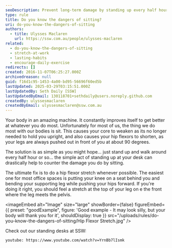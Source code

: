 ```yaml
---
seoDescription: Prevent long-term damage by standing up every half hour and stretching your hip flexors to counteract the negative effects of sitting.
type: rule
title: Do you know the dangers of sitting?
uri: do-you-know-the-dangers-of-sitting
authors:
  - title: Ulysses Maclaren
    url: https://ssw.com.au/people/ulysses-maclaren
related:
  - do-you-know-the-dangers-of-sitting
  - stretch-at-work
  - lasting-habits
  - encourage-daily-exercise
redirects: []
created: 2016-11-07T06:25:27.000Z
archivedreason: null
guid: f16d1c95-1453-4a00-bd95-56696f60ed5b
lastUpdated: 2025-03-29T03:15:51.000Z
lastUpdatedBy: Seth Daily [SSW]
lastUpdatedByEmail: 130118701+sethdaily@users.noreply.github.com
createdBy: ulyssesmaclaren
createdByEmail: ulyssesmaclaren@ssw.com.au
---
```


Your body in an amazing machine. It constantly improves itself to get better at whatever you do most. Unfortunately for most of us, the thing we do most with our bodies is sit.
This causes your core to weaken as its no longer needed to hold you upright, and also causes your hip flexors to shorten, as your legs are always pushed out in front of you at about 90 degrees.

The solution is as simple as you might hope... just stand up and walk around every half hour or so... the simple act of standing up at your desk can drastically help to counter the damage you do by sitting.

The ultimate fix is to do a hip flexor stretch whenever possible. The easiest one for most office spaces is putting your knee on a seat behind you and bending your supporting leg while pushing your hips forward. If you're doing it right, you should feel a stretch at the top of your leg on e the front where the leg meets the pelvis.

<imageEmbed
  alt="Image"
  size="large"
  showBorder={false}
  figureEmbed={{
    preset: "goodExample",
    figure: 'Good example - It may look silly, but your body will thank you for it',
    shouldDisplay: true
  }}
  src="/uploads/rules/do-you-know-the-dangers-of-sitting/Hip Flexor Stretch.jpg"
/>

Check out our standing desks at SSW:

`youtube: https://www.youtube.com/watch?v=YrnBb7lIsmk`
